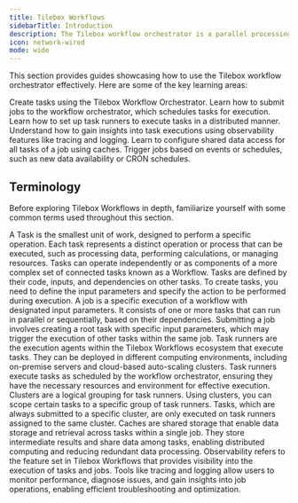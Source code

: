 ```yaml
---
title: Tilebox Workflows
sidebarTitle: Introduction
description: The Tilebox workflow orchestrator is a parallel processing engine. It simplifies the creation of dynamic tasks that can be executed across various computing environments, including on-premise and auto-scaling clusters in public clouds.
icon: network-wired
mode: wide
---
```


This section provides guides showcasing how to use the Tilebox workflow orchestrator effectively. Here are some of the key learning areas:

<CardGroup cols={2}>
    <Card title="Create Tasks" icon="laptop-code" href="/workflows/concepts/tasks" horizontal>
        Create tasks using the Tilebox Workflow Orchestrator.
    </Card>
    <Card title="Submit Jobs" icon="diagram-project" href="/workflows/concepts/jobs" horizontal>
        Learn how to submit jobs to the workflow orchestrator, which schedules tasks for execution.
    </Card>
    <Card title="Set up Task Runners" icon="list-check" href="/workflows/concepts/task-runners" horizontal>
        Learn how to set up task runners to execute tasks in a distributed manner.
    </Card>
    <Card title="Gain insights through observability" icon="eye" href="/workflows/observability" horizontal>
        Understand how to gain insights into task executions using observability features like tracing and logging.
    </Card>
    <Card title="Configure shared data access" icon="box-archive" href="/workflows/caches" horizontal>
        Learn to configure shared data access for all tasks of a job using caches.
    </Card>
    <Card title="Trigger Jobs in near-real-time" icon="bolt-lightning" href="/workflows/near-real-time/automations" horizontal>
        Trigger jobs based on events or schedules, such as new data availability or CRON schedules.
    </Card>
</CardGroup>

## Terminology

Before exploring Tilebox Workflows in depth, familiarize yourself with some common terms used throughout this section.

<AccordionGroup>
    <Accordion title="Tasks">
        A Task is the smallest unit of work, designed to perform a specific operation. Each task represents a distinct operation or process that can be executed, such as processing data, performing calculations, or managing resources. Tasks can operate independently or as components of a more complex set of connected tasks known as a Workflow. Tasks are defined by their code, inputs, and dependencies on other tasks. To create tasks, you need to define the input parameters and specify the action to be performed during execution.
    </Accordion>
    <Accordion title="Jobs">
        A job is a specific execution of a workflow with designated input parameters. It consists of one or more tasks that can run in parallel or sequentially, based on their dependencies. Submitting a job involves creating a root task with specific input parameters, which may trigger the execution of other tasks within the same job.
    </Accordion>
    <Accordion title="Task Runners">
        Task runners are the execution agents within the Tilebox Workflows ecosystem that execute tasks. They can be deployed in different computing environments, including on-premise servers and cloud-based auto-scaling clusters. Task runners execute tasks as scheduled by the workflow orchestrator, ensuring they have the necessary resources and environment for effective execution.
    </Accordion>
    <Accordion title="Clusters">
        Clusters are a logical grouping for task runners. Using clusters, you can scope certain tasks to a specific group of task runners. Tasks, which are always submitted to a specific cluster, are only executed on task runners assigned to the same cluster.
    </Accordion>
    <Accordion title="Caches">
        Caches are shared storage that enable data storage and retrieval across tasks within a single job. They store intermediate results and share data among tasks, enabling distributed computing and reducing redundant data processing.
    </Accordion>
    <Accordion title="Observability">
        Observability refers to the feature set in Tilebox Workflows that provides visibility into the execution of tasks and jobs. Tools like tracing and logging allow users to monitor performance, diagnose issues, and gain insights into job operations, enabling efficient troubleshooting and optimization.
    </Accordion>
</AccordionGroup>
